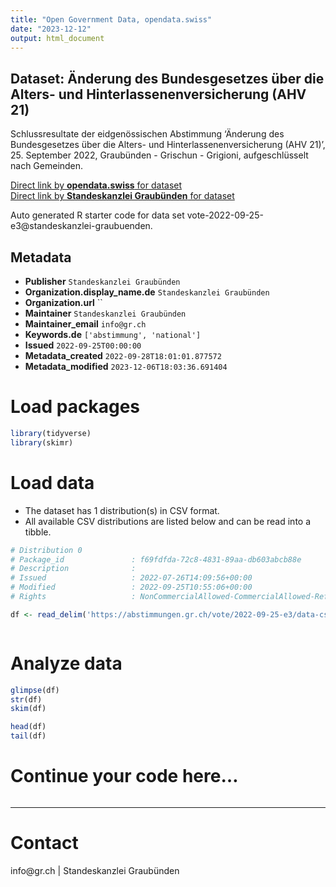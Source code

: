 ```yaml
---
title: "Open Government Data, opendata.swiss"
date: "2023-12-12"
output: html_document
---
```


## Dataset: Änderung des Bundesgesetzes über die Alters- und Hinterlassenenversicherung (AHV 21)

Schlussresultate der eidgenössischen Abstimmung 'Änderung des Bundesgesetzes über die Alters- und Hinterlassenenversicherung (AHV 21)', 25. September 2022, Graubünden - Grischun - Grigioni, aufgeschlüsselt nach Gemeinden.

[Direct link by **opendata.swiss** for dataset](https://opendata.swiss/de/dataset/anderung-des-bundesgesetzes-uber-die-alters-und-hinterlassenenversicherung-ahv-21)<br>
[Direct link by **Standeskanzlei Graubünden** for dataset](https://abstimmungen.gr.ch/vote/2022-09-25-e3/data)

Auto generated R starter code for data set vote-2022-09-25-e3@standeskanzlei-graubuenden.

## Metadata

- **Publisher** `Standeskanzlei Graubünden`
- **Organization.display_name.de** `Standeskanzlei Graubünden`
- **Organization.url** ``
- **Maintainer** `Standeskanzlei Graubünden`
- **Maintainer_email** `info@gr.ch`
- **Keywords.de** `['abstimmung', 'national']`
- **Issued** `2022-09-25T00:00:00`
- **Metadata_created** `2022-09-28T18:01:01.877572`
- **Metadata_modified** `2023-12-06T18:03:36.691404`


# Load packages

```r

library(tidyverse)
library(skimr)

```

# Load data

-   The dataset has 1 distribution(s) in CSV format.
-   All available CSV distributions are listed below and can be read into a tibble.

```r

# Distribution 0
# Package_id               : f69fdfda-72c8-4831-89aa-db603abcb88e
# Description              : 
# Issued                   : 2022-07-26T14:09:56+00:00
# Modified                 : 2022-09-25T10:55:06+00:00
# Rights                   : NonCommercialAllowed-CommercialAllowed-ReferenceRequired

df <- read_delim('https://abstimmungen.gr.ch/vote/2022-09-25-e3/data-csv')



```

# Analyze data

```r

glimpse(df)
str(df)
skim(df)

head(df)
tail(df)

```

# Continue your code here...

```r

```

------------------------------------------------------------------------

# Contact

info@gr.ch | Standeskanzlei Graubünden
